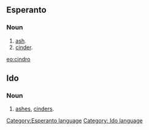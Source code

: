 ==Esperanto==
===Noun===
# [[ash]].
# [[cinder]].

[[eo:cindro]]
[[Category:Esperanto language]]
{{Universala Vortaro}}
==Ido==
===Noun===
# [[ashes]], [[cinders]].
[[Category: Ido language]]